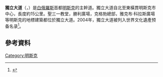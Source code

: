 '''獨立大道'''（{{lang-be|праспект Незалежнасці}}，{{lang-ru|проспект Независимости}}）是[[白俄羅斯|白俄羅斯]]首都[[明斯克|明斯克]]的主幹道。獨立大道自北至東橫貫明斯克市中心，長度約15公里。聖三一教堂，勝利廣場，克格勃總部，雅克布·科拉斯廣場等明斯克的地標建築都位於獨立大道。2004年，獨立大道被列入世界文化遺產预备名录<ref name="UNESCO">{{Cite web |url=http://whc.unesco.org/en/tentativelists/state=by |title=UNESCO Tentative List for Belarus |accessdate=2015-12-23 |archive-date=2012-02-17 |archive-url=https://www.webcitation.org/65WFSxpxf?url=http://whc.unesco.org/en/tentativelists/state=by |dead-url=no }}</ref>。

== 參考資料 ==
<references />
{{coord|53.9167|N|27.5858|E|source:wikidata|display=title}}
[[Category:明斯克|Category:明斯克]]